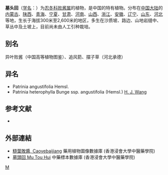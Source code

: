 {{Speciesbox 
| genus = Patrinia
| species = heterophylla
| authority = Bunge
| image =Patrinia heterophylla GotBot 2015 003.jpg
| subdivision_ranks =[[亚种|亚种]]
| subdivision =
* 墓头回 ''P. h.'' subsp. ''heterophylla''
* [[窄叶败酱|窄叶败酱]] ''P. h.'' subsp. ''angustifolia''
}}

'''墓头回'''（[[学名|学名]]：{{lang|la|''Patrinia heterophylla''}}）为[[忍冬科|忍冬科]][[败酱属|败酱属]]的植物，是中国的特有植物。分布在[[中国大陆|中国大陆]]的[[内蒙古|内蒙古]]、[[陕西|陕西]]、[[青海|青海]]、[[宁夏|宁夏]]、[[甘肃|甘肃]]、[[河南|河南]]、[[山西|山西]]、[[浙江|浙江]]、[[安徽|安徽]]、[[辽宁|辽宁]]、[[山东|山东]]、[[河北|河北]]等地，生长于海拔300米至2,600米的地区，多生在沙质坡、路边、山地岩缝中、草丛中及土坡上，目前尚未由人工引种栽培。

== 别名 ==
异叶败酱（中国高等植物图鉴）、追风箭、摆子草（河北承德）

== 异名 ==
* Patrinia angustifolia Hemsl.
* Patrinia heterophylla Bunge ssp. angustifolia (Hemsl.) [[王汉津|H. J. Wang]]

== 参考文献 ==
<div class="references-small">
* {{cite web| url =http://www.bioinfo.cn/db05/KmzwSpecies.php?action=view&id=22791| title =墓头回（原亚种）| work =《中国高等植物数据库全库》| publisher =中国科学院微生物研究所| author =昆明植物研究所| accessdate =2009-02-25| deadurl =yes| archiveurl =https://web.archive.org/web/20160305004222/http://www.bioinfo.cn/db05/KmzwSpecies.php?action=view&id=22791| archivedate =2016-03-05}}
</div>

==外部連結==
{{commons category|Patrinia heterophylla}}
* [http://libproject.hkbu.edu.hk/was40/detail?lang=ch&channelid=1288&searchword=herb_id=D01077 糙葉敗醬, Caoyebaijiang] {{Wayback|url=http://libproject.hkbu.edu.hk/was40/detail?lang=ch&channelid=1288&searchword=herb_id=D01077 |date=20160304102337 }} 藥用植物圖像數據庫 (香港浸會大學中醫藥學院) {{zh-hant}}{{en}}
* [http://libproject.hkbu.edu.hk/was40/detail?channelid=44273&searchword=herb_id=D00466 墓頭回 Mu Tou Hui] {{Wayback|url=http://libproject.hkbu.edu.hk/was40/detail?channelid=44273&searchword=herb_id=D00466 |date=20200810063548 }} 中藥標本數據庫 (香港浸會大學中醫藥學院) {{zh-hant}}{{en}}
{{Taxonbar|from=Q10931193}}

[[Category:败酱属|M]]